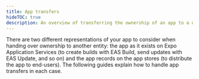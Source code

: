 ```yaml
---
title: App transfers
hideTOC: true
description: An overview of transferring the ownership of an app to a different entity.
---
```



There are two different representations of your app to consider when handing over ownership to another entity: the app as it exists on Expo Application Services (to create builds with EAS Build, send updates with EAS Update, and so on) and the app records on the app stores (to distribute the app to end-users). The following guides explain how to handle app transfers in each case.

<BoxLink
  title="EAS project transfers"
  description="Transfer an EAS project to a different Expo account."
  href="/accounts/account-types/#transferring-projects-between-accounts"
/>

<BoxLink
  title="Google project transfers"
  description="Transfer an Android app to a different Google Play developer account."
  href="https://support.google.com/googleplay/android-developer/answer/6230247"
/>

<BoxLink
  title="Apple project transfers"
  description="Transfer an iOS app to a different Apple Developer account."
  href="https://help.apple.com/app-store-connect/#/deved688524f"
/>
